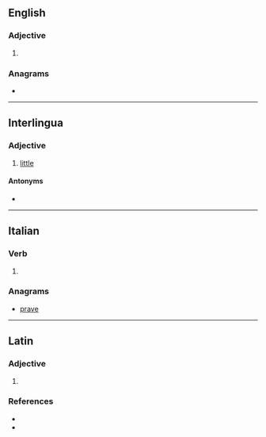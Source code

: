 ==English==

===Adjective===
{{en-adj|-}}

# {{alternative spelling of|pareve|lang=en}}

===Anagrams===
* {{anagrams|en|parev|paver|vaper}}

----

==Interlingua==

===Adjective===
{{ia-adj|minor|sup2=minime}}

# [[little]]

====Antonyms====
* {{l|ia|grande}}

----

==Italian==

===Verb===
{{head|it|verb form}}

# {{inflection of|parere||3|s|phis|lang=it}}

===Anagrams===
* [[prave#Italian|prave]]

----

==Latin==

===Adjective===
{{la-adj-form|parve}}

# {{inflection of|parvus||voc|m||s|lang=la}}

===References===
* {{R:L&S}}
* {{R:Gaffiot}}